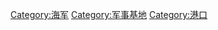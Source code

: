 {{Commonscat|Naval bases}}
{{catmore|海军基地}}
[[Category:海军|Category:海军]]
[[Category:军事基地|Category:军事基地]]
[[Category:港口|Category:港口]]